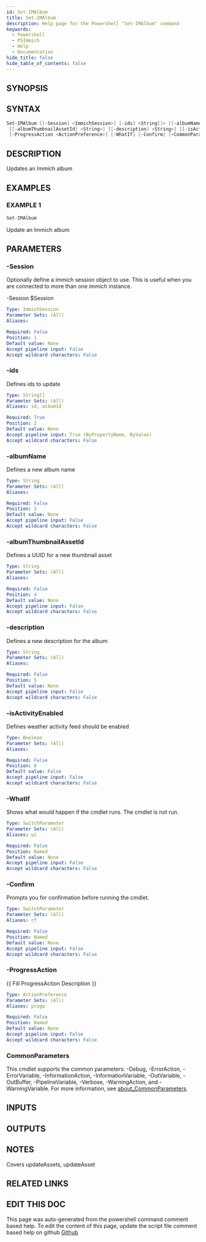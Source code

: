 ```yaml
---
id: Set-IMAlbum
title: Set-IMAlbum
description: Help page for the Powershell "Set-IMAlbum" command
keywords:
  - Powershell
  - PSImmich
  - Help
  - Documentation
hide_title: false
hide_table_of_contents: false
---
```


## SYNOPSIS

## SYNTAX

```powershell
Set-IMAlbum [[-Session] <ImmichSession>] [-ids] <String[]> [[-albumName] <String>]
 [[-albumThumbnailAssetId] <String>] [[-description] <String>] [[-isActivityEnabled] <Boolean>]
 [-ProgressAction <ActionPreference>] [-WhatIf] [-Confirm] [<CommonParameters>]
```

## DESCRIPTION

Updates an Immich album

## EXAMPLES

### EXAMPLE 1

```powershell
Set-IMAlbum
```

Update an Immich album

## PARAMETERS

### -Session

Optionally define a immich session object to use.
This is useful when you are connected to more than one immich instance.

-Session $Session

```yaml
Type: ImmichSession
Parameter Sets: (All)
Aliases:

Required: False
Position: 1
Default value: None
Accept pipeline input: False
Accept wildcard characters: False
```

### -ids

Defines ids to update

```yaml
Type: String[]
Parameter Sets: (All)
Aliases: id, albumId

Required: True
Position: 2
Default value: None
Accept pipeline input: True (ByPropertyName, ByValue)
Accept wildcard characters: False
```

### -albumName

Defines a new album name

```yaml
Type: String
Parameter Sets: (All)
Aliases:

Required: False
Position: 3
Default value: None
Accept pipeline input: False
Accept wildcard characters: False
```

### -albumThumbnailAssetId

Defines a UUID for a new thumbnail asset

```yaml
Type: String
Parameter Sets: (All)
Aliases:

Required: False
Position: 4
Default value: None
Accept pipeline input: False
Accept wildcard characters: False
```

### -description

Defines a new description for the album

```yaml
Type: String
Parameter Sets: (All)
Aliases:

Required: False
Position: 5
Default value: None
Accept pipeline input: False
Accept wildcard characters: False
```

### -isActivityEnabled

Defines weather activity feed should be enabled

```yaml
Type: Boolean
Parameter Sets: (All)
Aliases:

Required: False
Position: 6
Default value: False
Accept pipeline input: False
Accept wildcard characters: False
```

### -WhatIf

Shows what would happen if the cmdlet runs.
The cmdlet is not run.

```yaml
Type: SwitchParameter
Parameter Sets: (All)
Aliases: wi

Required: False
Position: Named
Default value: None
Accept pipeline input: False
Accept wildcard characters: False
```

### -Confirm

Prompts you for confirmation before running the cmdlet.

```yaml
Type: SwitchParameter
Parameter Sets: (All)
Aliases: cf

Required: False
Position: Named
Default value: None
Accept pipeline input: False
Accept wildcard characters: False
```

### -ProgressAction

\{\{ Fill ProgressAction Description \}\}

```yaml
Type: ActionPreference
Parameter Sets: (All)
Aliases: proga

Required: False
Position: Named
Default value: None
Accept pipeline input: False
Accept wildcard characters: False
```

### CommonParameters

This cmdlet supports the common parameters: -Debug, -ErrorAction, -ErrorVariable, -InformationAction, -InformationVariable, -OutVariable, -OutBuffer, -PipelineVariable, -Verbose, -WarningAction, and -WarningVariable. For more information, see [about_CommonParameters](http://go.microsoft.com/fwlink/?LinkID=113216).

## INPUTS

## OUTPUTS

## NOTES

Covers updateAssets, updateAsset

## RELATED LINKS

## EDIT THIS DOC 

This page was auto-generated from the powershell command comment based help. To edit the content of this page, update the script file comment based help on github [Github](https://github.com/hanpq/PSImmich)
